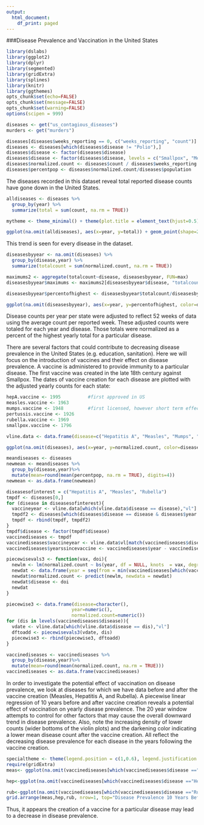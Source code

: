 ```yaml
---
output:
  html_document:
    df_print: paged
---
```

###Disease Prevalence and Vaccination in the United States

  
  
```r
library(dslabs)
library(ggplot2)
library(dplyr)
library(segmented)
library(gridExtra)
library(splines)
library(knitr)
library(ggthemes)
opts_chunk$set(echo=FALSE)
opts_chunk$set(message=FALSE)
opts_chunk$set(warning=FALSE)
options(scipen = 999)
```

```r
diseases <- get("us_contagious_diseases")
murders <- get("murders")
```

```r
diseases[diseases$weeks_reporting == 0, c("weeks_reporting", "count")] <- NA
diseases <- diseases[which(diseases$disease != "Polio"),]
diseases$disease <- factor(diseases$disease)
diseases$disease <- factor(diseases$disease, levels = c("Smallpox", "Measles", "Pertussis", "Hepatitis A", "Rubella", "Mumps"))
diseases$normalized.count <- diseases$count / diseases$weeks_reporting * 52
diseases$percentpop <- diseases$normalized.count/diseases$population
```
  
The diseases recorded in this dataset reveal total reported disease counts have gone down in the United States. 
  
```r
alldiseases <- diseases %>%
  group_by(year) %>%
  summarize(total = sum(count, na.rm = TRUE))

mytheme <- theme_minimal() + theme(plot.title = element_text(hjust=0.5)) + theme(panel.grid = element_blank(), axis.ticks = element_line(color="black"), axis.line = element_line(color="black", size=0.2))

ggplot(na.omit(alldiseases), aes(x=year, y=total)) + geom_point(shape=21, color="black") + geom_smooth(se=FALSE, size=0.2, color="black") + mytheme + ylab("Total Reported Disease Counts") + xlab("Year") + ggtitle("Reported Incidences of Disease in the United States") + labs(caption="Source: Typho Project. Diseases: Hepatitis A, Measles, Mumps, Pertussis, Rubells, and Smallpox")
```

This trend is seen for every disease in the dataset.


```r
diseasesbyyear <- na.omit(diseases) %>%
  group_by(disease,year) %>%
  summarize(totalcount = sum(normalized.count, na.rm = TRUE))

maximums2 <- aggregate(totalcount~disease, diseasesbyyear, FUN=max)
diseasesbyyear$maximums <- maximums2[diseasesbyyear$disease, "totalcount"]

diseasesbyyear$percentofhighest <- diseasesbyyear$totalcount/diseasesbyyear$maximums

ggplot(na.omit(diseasesbyyear), aes(x=year, y=percentofhighest, color=disease)) + geom_point(alpha=0.4, aes(size=totalcount)) + geom_smooth(se=FALSE, size=0.4) + mytheme + ylab("Prevalence as a Percent of the Highest Year") + xlab("Year") + ggtitle("Disease Progression over Time in the United States") + labs(color="Disease", size="Yearly Count") + scale_y_continuous(labels = scales::percent)
```
Disease counts per year per state were adjusted to reflect 52 weeks of data using the average count per reported week. These adjusted counts were totaled for each year and disease. Those totals were normalized as a percent of the highest yearly total for a particular disease.  
  

There are several factors that could contribute to decreasing disease prevalence in the United States (e.g. education, sanitation). Here we will focus on the introduction of vaccines and their effect on disease prevalence. A vaccine is administered to provide immunity to a particular disease. The first vaccine was created in the late 18th century against Smallpox. The dates of vaccine creation for each disease are plotted with the adjusted yearly counts for each state:  
  
```r
hepA.vaccine <- 1995          #first approved in US
measles.vaccine <- 1963
mumps.vaccine <- 1948         #first licensed, however short term effectiveness, improved in the 1960s
pertussis.vaccine <- 1926
rubella.vaccine <- 1969
smallpox.vaccine <- 1796

vline.data <- data.frame(disease=c("Hepatitis A", "Measles", "Mumps", "Pertussis", "Rubella", "Smallpox"), vl=c(hepA.vaccine, measles.vaccine, mumps.vaccine, pertussis.vaccine, rubella.vaccine, smallpox.vaccine))

ggplot(na.omit(diseases), aes(x=year, y=normalized.count, color=disease)) + geom_boxplot(aes(group=factor(year)),show.legend = F, size=0.2, outlier.shape = 21, outlier.size = 0.4) + facet_wrap(~ disease, scales="free") + geom_vline(aes(xintercept=vl, color=disease), data=vline.data, show.legend =FALSE, size=0.5, linetype=2) + facet_wrap(~disease, scales = "free") + mytheme + ylab("Adjusted Yearly Disease Counts by State") + xlab("Year") + ggtitle("Vaccine Creation and Disease Progression in the United States")
```


```r
meandiseases <- diseases
newmean <- meandiseases %>%
  group_by(disease,year)%>%
  mutate(mean=round(mean(percentpop, na.rm = TRUE), digits=4))
newmean <- as.data.frame(newmean)
```

```r
diseasesofinterest = c("Hepatitis A", "Measles", "Rubella")
tmpdf <- diseases[0,]
for (disease in diseasesofinterest){
  vaccineyear <- vline.data[which(vline.data$disease == disease),"vl"]
  tmpdf2 <- diseases[which(diseases$disease == disease & diseases$year > vaccineyear-10 & diseases$year < vaccineyear+10),]
  tmpdf <- rbind(tmpdf, tmpdf2)
}
tmpdf$disease <- factor(tmpdf$disease)
vaccinediseases <- tmpdf
vaccinediseases$vaccineyear <- vline.data$vl[match(vaccinediseases$disease, vline.data$disease)]
vaccinediseases$yearssincevaccine <- vaccinediseases$year - vaccinediseases$vaccineyear
```


```r
piecewisevals3 <- function(vax, doi){
  newlm <- lm(normalized.count ~ bs(year, df = NULL, knots  = vax, degree=1), data=vaccinediseases[which(vaccinediseases$disease == doi),])
  newdat <- data.frame(year = seq(from = min(vaccinediseases[which(vaccinediseases$disease == doi),"year"]), to = max(vaccinediseases[which(vaccinediseases$disease == doi),"year"]), by = 1))
  newdat$normalized.count <- predict(newlm, newdata = newdat)
  newdat$disease <- doi
  newdat
}

piecewise3 <- data.frame(disease=character(),
                        year=numeric(),
                        normalized.count=numeric())
for (dis in levels(vaccinediseases$disease)){
  vdate <- vline.data[which(vline.data$disease == dis),"vl"]
  dftoadd <- piecewisevals3(vdate, dis)
  piecewise3 <- rbind(piecewise3, dftoadd)
}
```

```r
vaccinediseases <- vaccinediseases %>%
  group_by(disease,year)%>%
  mutate(mean=round(mean(normalized.count, na.rm = TRUE)))
vaccinediseases <- as.data.frame(vaccinediseases)
```

In order to investigate the potential effect of vaccination on disease prevalence, we look at diseases for which we have data before and after the vaccine creation (Measles, Hepatitis A, and Rubella). A piecewise linear regression of 10 years before and after vaccine creation reveals a potential effect of vaccination on yearly disease prevalence. The 20 year window attempts to control for other factors that may cause the overall downward trend in disease prevalence.  Also, note the increasing density of lower counts (wider bottoms of the violin plots) and the darkening color indicating a lower mean disease count after the vaccine creation. All reflect the decreasing disease prevalence for each disease in the years following the vaccine creation. 
  
```r
specialtheme <- theme(legend.position = c(1,0.6), legend.justification = c(1,0), legend.background = element_rect(colour=NA, fill="white"), legend.key.size = unit(0.75, "line"), legend.title=element_text(size=7), legend.title.align=0.5, legend.text = element_text(size=7))
require(gridExtra)
meas<- ggplot(na.omit(vaccinediseases[which(vaccinediseases$disease =="Measles"),]), aes(x=year, y=normalized.count)) + geom_violin(aes(group=factor(year), fill=mean), color="gray", show.legend = TRUE, size=.3) + geom_vline(aes(xintercept=vl, color=disease), data=vline.data[which(vline.data$disease %in% c("Measles")),], show.legend =FALSE, linetype=2, size=.3, color="#B79F00") + geom_line(data=piecewise3[which(piecewise3$disease == "Measles"),], aes(year, normalized.count), color="#B79F00", show.legend = F, size=0.3) + facet_wrap(~disease, scales = "free") + coord_cartesian(ylim=c(0,15000)) + mytheme + specialtheme + ylab("Adjusted Yearly Disease Counts by State") + xlab(" ") + labs(fill="Mean\nYearly\nCount")

hep<-ggplot(na.omit(vaccinediseases[which(vaccinediseases$disease =="Hepatitis A"),]), aes(x=year, y=normalized.count)) + geom_violin(aes(group=factor(year), fill=mean), color="gray", show.legend = TRUE, size=.3) + geom_vline(aes(xintercept=vl, color=disease), data=vline.data[which(vline.data$disease %in% c("Hepatitis A")),], color="#00BFC4", show.legend =FALSE, linetype=2, size=.3) + geom_line(data=piecewise3[which(piecewise3$disease == "Hepatitis A"),], aes(year, normalized.count), color="#00BFC4", show.legend = F, size=0.3) + facet_wrap(~disease, scales = "free") + facet_wrap(~disease, scales = "free")+ coord_cartesian(ylim=c(0,600))+ ylab(NULL) + mytheme + specialtheme + xlab("Year") + theme(panel.grid = element_blank(), axis.ticks = element_line(color="black")) + labs(fill="Mean\nYearly\nCount") + scale_fill_gradient(breaks=c(300,500))

rub<-ggplot(na.omit(vaccinediseases[which(vaccinediseases$disease =="Rubella"),]), aes(x=year, y=normalized.count)) + geom_violin(aes(group=factor(year), fill=mean, trim=TRUE), color="gray", show.legend = TRUE, size=.3) + geom_vline(aes(xintercept=vl, color=disease), data=vline.data[which(vline.data$disease %in% c("Rubella")),], color="#619CFF", show.legend =FALSE, linetype=2, size=.3) + geom_line(data=piecewise3[which(piecewise3$disease == "Rubella"),], aes(year, normalized.count), color="#619CFF", show.legend = F, size=0.3) + facet_wrap(~disease, scales = "free") + coord_cartesian(ylim=c(0,1250)) + ylab(NULL) + mytheme  + specialtheme + xlab(" ") + theme(panel.grid = element_blank(), axis.ticks = element_line(color="black")) + labs(fill="Mean\nYearly\nCount") + scale_fill_gradient(breaks=c(500,1000))
grid.arrange(meas,hep,rub, nrow=1, top="Disease Prevalence 10 Years Before and After Vaccine Creation")
```

Thus, it appears the creation of a vaccine for a particular disease may lead to a decrease in disease prevalence. 